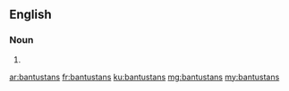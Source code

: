 ==English==

===Noun===
{{head|en|plural}}

# {{plural of|bantustan|lang=en}}

[[ar:bantustans]]
[[fr:bantustans]]
[[ku:bantustans]]
[[mg:bantustans]]
[[my:bantustans]]
